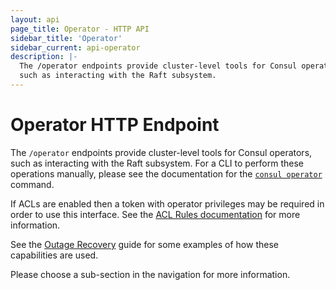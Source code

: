 ```yaml
---
layout: api
page_title: Operator - HTTP API
sidebar_title: 'Operator'
sidebar_current: api-operator
description: |-
  The /operator endpoints provide cluster-level tools for Consul operators,
  such as interacting with the Raft subsystem.
---
```


# Operator HTTP Endpoint

The `/operator` endpoints provide cluster-level tools for Consul operators,
such as interacting with the Raft subsystem. For a CLI to perform these
operations manually, please see the documentation for the
[`consul operator`](/docs/commands/operator.html) command.

If ACLs are enabled then a token with operator privileges may be required in
order to use this interface. See the [ACL Rules documentation](/docs/acl/acl-rules.html#operator-rules)
for more information.

See the [Outage Recovery](https://learn.hashicorp.com/consul/day-2-operations/outage) guide for some examples of
how these capabilities are used.

Please choose a sub-section in the navigation for more information.
